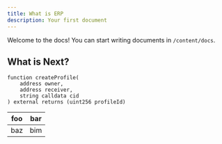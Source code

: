 ```yaml
---
title: What is ERP
description: Your first document
---
```


Welcome to the docs! You can start writing documents in `/content/docs`.

## What is Next?

```solidity title="CODE"
function createProfile(
    address owner, 
    address receiver, 
    string calldata cid
) external returns (uint256 profileId)
```

| foo | bar |
| --- | --- |
| baz | bim |

<Cards>
  <Card title="Learn more about Next.js" href="https://nextjs.org/docs" />
  <Card title="Learn more about Fumadocs" href="https://fumadocs.vercel.app" />
</Cards>